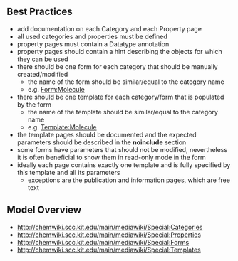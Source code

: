 == Best Practices ==
* add documentation on each Category and each Property page
* all used categories and properties must be defined
* property pages must contain a Datatype annotation
* property pages should contain a hint describing the objects for which they can be used
* there should be one form for each category that should be manually created/modified
** the name of the form should be similar/equal to the category name
** e.g. [[Form:Molecule]]
* there should be one template for each category/form that is populated by the form
** the name of the template should be similar/equal to the category name
** e.g. [[Template:Molecule]]
* the template pages should be documented and the expected parameters should be described in the '''noinclude''' section
* some forms have parameters that should not be modified, nevertheless it is often beneficial to show them in read-only mode in the form
* ideally each page contains exactly one template and is fully specified by this template and all its parameters
** exceptions are the publication and information pages, which are free text

== Model Overview ==
* http://chemwiki.scc.kit.edu/main/mediawiki/Special:Categories
* http://chemwiki.scc.kit.edu/main/mediawiki/Special:Properties
* http://chemwiki.scc.kit.edu/main/mediawiki/Special:Forms
* http://chemwiki.scc.kit.edu/main/mediawiki/Special:Templates